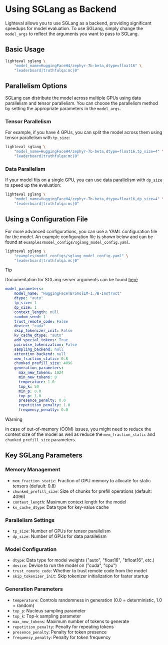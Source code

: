 # Using SGLang as Backend

Lighteval allows you to use SGLang as a backend, providing significant speedups for model evaluation.
To use SGLang, simply change the `model_args` to reflect the arguments you want to pass to SGLang.

## Basic Usage

```bash
lighteval sglang \
    "model_name=HuggingFaceH4/zephyr-7b-beta,dtype=float16" \
    "leaderboard|truthfulqa:mc|0"
```

## Parallelism Options

SGLang can distribute the model across multiple GPUs using data parallelism and tensor parallelism.
You can choose the parallelism method by setting the appropriate parameters in the `model_args`.

### Tensor Parallelism

For example, if you have 4 GPUs, you can split the model across them using tensor parallelism with `tp_size`:

```bash
lighteval sglang \
    "model_name=HuggingFaceH4/zephyr-7b-beta,dtype=float16,tp_size=4" \
    "leaderboard|truthfulqa:mc|0"
```

### Data Parallelism

If your model fits on a single GPU, you can use data parallelism with `dp_size` to speed up the evaluation:

```bash
lighteval sglang \
    "model_name=HuggingFaceH4/zephyr-7b-beta,dtype=float16,dp_size=4" \
    "leaderboard|truthfulqa:mc|0"
```

## Using a Configuration File

For more advanced configurations, you can use a YAML configuration file for the model.
An example configuration file is shown below and can be found at `examples/model_configs/sglang_model_config.yaml`.

```bash
lighteval sglang \
    "examples/model_configs/sglang_model_config.yaml" \
    "leaderboard|truthfulqa:mc|0"
```

> [!TIP]
> Documentation for SGLang server arguments can be found [here](https://docs.sglang.ai/backend/server_arguments.html)

```yaml
model_parameters:
    model_name: "HuggingFaceTB/SmolLM-1.7B-Instruct"
    dtype: "auto"
    tp_size: 1
    dp_size: 1
    context_length: null
    random_seed: 1
    trust_remote_code: False
    device: "cuda"
    skip_tokenizer_init: False
    kv_cache_dtype: "auto"
    add_special_tokens: True
    pairwise_tokenization: False
    sampling_backend: null
    attention_backend: null
    mem_fraction_static: 0.8
    chunked_prefill_size: 4096
    generation_parameters:
      max_new_tokens: 1024
      min_new_tokens: 0
      temperature: 1.0
      top_k: 50
      min_p: 0.0
      top_p: 1.0
      presence_penalty: 0.0
      repetition_penalty: 1.0
      frequency_penalty: 0.0
```

> [!WARNING]
> In case of out-of-memory (OOM) issues, you might need to reduce the context size of the
> model as well as reduce the `mem_fraction_static` and `chunked_prefill_size` parameters.

## Key SGLang Parameters

### Memory Management
- `mem_fraction_static`: Fraction of GPU memory to allocate for static tensors (default: 0.8)
- `chunked_prefill_size`: Size of chunks for prefill operations (default: 4096)
- `context_length`: Maximum context length for the model
- `kv_cache_dtype`: Data type for key-value cache

### Parallelism Settings
- `tp_size`: Number of GPUs for tensor parallelism
- `dp_size`: Number of GPUs for data parallelism

### Model Configuration
- `dtype`: Data type for model weights ("auto", "float16", "bfloat16", etc.)
- `device`: Device to run the model on ("cuda", "cpu")
- `trust_remote_code`: Whether to trust remote code from the model
- `skip_tokenizer_init`: Skip tokenizer initialization for faster startup

### Generation Parameters
- `temperature`: Controls randomness in generation (0.0 = deterministic, 1.0 = random)
- `top_p`: Nucleus sampling parameter
- `top_k`: Top-k sampling parameter
- `max_new_tokens`: Maximum number of tokens to generate
- `repetition_penalty`: Penalty for repeating tokens
- `presence_penalty`: Penalty for token presence
- `frequency_penalty`: Penalty for token frequency
